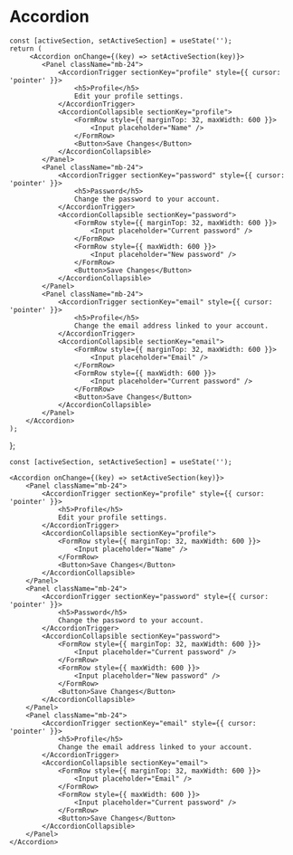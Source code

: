 
# Accordion

    const [activeSection, setActiveSection] = useState('');
    return (
         <Accordion onChange={(key) => setActiveSection(key)}>
            <Panel className="mb-24">
                <AccordionTrigger sectionKey="profile" style={{ cursor: 'pointer' }}>
                    <h5>Profile</h5>
                    Edit your profile settings.
                </AccordionTrigger>
                <AccordionCollapsible sectionKey="profile">
                    <FormRow style={{ marginTop: 32, maxWidth: 600 }}>
                        <Input placeholder="Name" />
                    </FormRow>
                    <Button>Save Changes</Button>
                </AccordionCollapsible>
            </Panel>
            <Panel className="mb-24">
                <AccordionTrigger sectionKey="password" style={{ cursor: 'pointer' }}>
                    <h5>Password</h5>
                    Change the password to your account.
                </AccordionTrigger>
                <AccordionCollapsible sectionKey="password">
                    <FormRow style={{ marginTop: 32, maxWidth: 600 }}>
                        <Input placeholder="Current password" />
                    </FormRow>
                    <FormRow style={{ maxWidth: 600 }}>
                        <Input placeholder="New password" />
                    </FormRow>
                    <Button>Save Changes</Button>
                </AccordionCollapsible>
            </Panel>
            <Panel className="mb-24">
                <AccordionTrigger sectionKey="email" style={{ cursor: 'pointer' }}>
                    <h5>Profile</h5>
                    Change the email address linked to your account.
                </AccordionTrigger>
                <AccordionCollapsible sectionKey="email">
                    <FormRow style={{ marginTop: 32, maxWidth: 600 }}>
                        <Input placeholder="Email" />
                    </FormRow>
                    <FormRow style={{ maxWidth: 600 }}>
                        <Input placeholder="Current password" />
                    </FormRow>
                    <Button>Save Changes</Button>
                </AccordionCollapsible>
            </Panel>
        </Accordion>
    );
};

<Example />

```
const [activeSection, setActiveSection] = useState('');

<Accordion onChange={(key) => setActiveSection(key)}>
    <Panel className="mb-24">
        <AccordionTrigger sectionKey="profile" style={{ cursor: 'pointer' }}>
            <h5>Profile</h5>
            Edit your profile settings.
        </AccordionTrigger>
        <AccordionCollapsible sectionKey="profile">
            <FormRow style={{ marginTop: 32, maxWidth: 600 }}>
                <Input placeholder="Name" />
            </FormRow>
            <Button>Save Changes</Button>
        </AccordionCollapsible>
    </Panel>
    <Panel className="mb-24">
        <AccordionTrigger sectionKey="password" style={{ cursor: 'pointer' }}>
            <h5>Password</h5>
            Change the password to your account.
        </AccordionTrigger>
        <AccordionCollapsible sectionKey="password">
            <FormRow style={{ marginTop: 32, maxWidth: 600 }}>
                <Input placeholder="Current password" />
            </FormRow>
            <FormRow style={{ maxWidth: 600 }}>
                <Input placeholder="New password" />
            </FormRow>
            <Button>Save Changes</Button>
        </AccordionCollapsible>
    </Panel>
    <Panel className="mb-24">
        <AccordionTrigger sectionKey="email" style={{ cursor: 'pointer' }}>
            <h5>Profile</h5>
            Change the email address linked to your account.
        </AccordionTrigger>
        <AccordionCollapsible sectionKey="email">
            <FormRow style={{ marginTop: 32, maxWidth: 600 }}>
                <Input placeholder="Email" />
            </FormRow>
            <FormRow style={{ maxWidth: 600 }}>
                <Input placeholder="Current password" />
            </FormRow>
            <Button>Save Changes</Button>
        </AccordionCollapsible>
    </Panel>
</Accordion>
```
